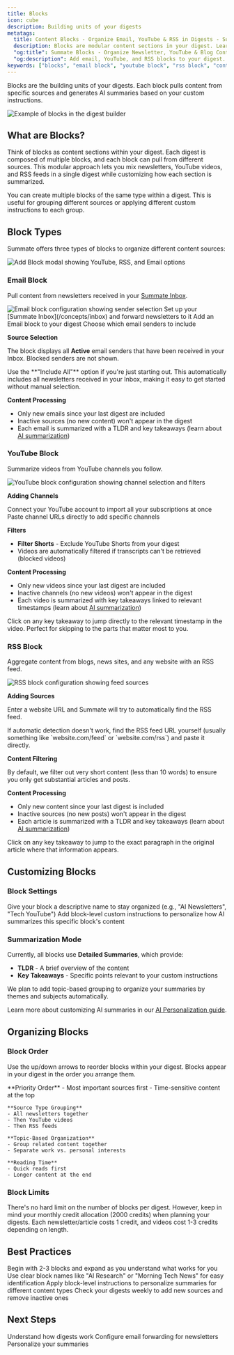```yaml
---
title: Blocks
icon: cube
description: Building units of your digests
metatags:
  title: Content Blocks - Organize Email, YouTube & RSS in Digests - Summate
  description: Blocks are modular content sections in your digest. Learn how to add email newsletters, YouTube channels, and RSS feeds to create customized AI-powered summaries for each source type.
  "og:title": Summate Blocks - Organize Newsletter, YouTube & Blog Content
  "og:description": Add email, YouTube, and RSS blocks to your digest. Customize AI summaries for each content type with custom instructions.
keywords: ["blocks", "email block", "youtube block", "rss block", "content organization", "modular"]
---
```


Blocks are the building units of your digests. Each block pulls content from specific sources and generates AI summaries based on your custom instructions.

<Frame caption="Blocks are organized sequentially in your digest builder">
  <img src="/images/blocks-builder.png" alt="Example of blocks in the digest builder" />
</Frame>

## What are Blocks?

Think of blocks as content sections within your digest. Each digest is composed of multiple blocks, and each block can pull from different sources. This modular approach lets you mix newsletters, YouTube videos, and RSS feeds in a single digest while customizing how each section is summarized.

<Info>
You can create multiple blocks of the same type within a digest. This is useful for grouping different sources or applying different custom instructions to each group.
</Info>

## Block Types

Summate offers three types of blocks to organize different content sources:

<Frame caption="Choose which type of block to add to your digest">
  <img src="/images/blocks/block-types.png" alt="Add Block modal showing YouTube, RSS, and Email options" />
</Frame>

### Email Block

Pull content from newsletters received in your [Summate Inbox](/concepts/inbox).

<Frame caption="Select which newsletter senders to include in this block">
  <img src="/images/blocks/email-block.png" alt="Email block configuration showing sender selection" />
</Frame>

<Steps>
  <Step title="Set Up Your Inbox">
    Set up your [Summate Inbox](/concepts/inbox) and forward newsletters to it
  </Step>
  <Step title="Create Email Block">
    Add an Email block to your digest
  </Step>
  <Step title="Select Senders">
    Choose which email senders to include
  </Step>
</Steps>

**Source Selection**

The block displays all **Active** email senders that have been received in your Inbox. Blocked senders are not shown.

<Tip>
Use the **"Include All"** option if you're just starting out. This automatically includes all newsletters received in your Inbox, making it easy to get started without manual selection.
</Tip>

**Content Processing**
- Only new emails since your last digest are included
- Inactive sources (no new content) won't appear in the digest
- Each email is summarized with a TLDR and key takeaways (learn about [AI summarization](/concepts/ai))

### YouTube Block

Summarize videos from YouTube channels you follow.

<Frame caption="Add YouTube channels by importing subscriptions or pasting URLs">
  <img src="/images/blocks/youtube-block.png" alt="YouTube block configuration showing channel selection and filters" />
</Frame>

**Adding Channels**

<CardGroup cols={2}>
  <Card title="One-Click Import" icon="download">
    Connect your YouTube account to import all your subscriptions at once
  </Card>
  <Card title="Manual Entry" icon="link">
    Paste channel URLs directly to add specific channels
  </Card>
</CardGroup>

**Filters**
- **Filter Shorts** - Exclude YouTube Shorts from your digest
- Videos are automatically filtered if transcripts can't be retrieved (blocked videos)

**Content Processing**
- Only new videos since your last digest are included
- Inactive channels (no new videos) won't appear in the digest
- Each video is summarized with key takeaways linked to relevant timestamps (learn about [AI summarization](/concepts/ai))

<Note>
Click on any key takeaway to jump directly to the relevant timestamp in the video. Perfect for skipping to the parts that matter most to you.
</Note>

### RSS Block

Aggregate content from blogs, news sites, and any website with an RSS feed.

<Frame caption="Enter website or RSS feed URLs to add blog sources">
  <img src="/images/blocks/rss-block.png" alt="RSS block configuration showing feed sources" />
</Frame>

**Adding Sources**

Enter a website URL and Summate will try to automatically find the RSS feed.

<Tip>
If automatic detection doesn't work, find the RSS feed URL yourself (usually something like `website.com/feed` or `website.com/rss`) and paste it directly.
</Tip>

**Content Filtering**

By default, we filter out very short content (less than 10 words) to ensure you only get substantial articles and posts.

**Content Processing**
- Only new content since your last digest is included
- Inactive sources (no new posts) won't appear in the digest
- Each article is summarized with a TLDR and key takeaways (learn about [AI summarization](/concepts/ai))

<Note>
Click on any key takeaway to jump to the exact paragraph in the original article where that information appears.
</Note>

## Customizing Blocks

### Block Settings

<CardGroup cols={2}>
  <Card title="Block Name" icon="tag">
    Give your block a descriptive name to stay organized (e.g., "AI Newsletters", "Tech YouTube")
  </Card>
  <Card title="Custom Instructions" icon="wand-magic-sparkles" href="/concepts/ai#customization-levels">
    Add block-level custom instructions to personalize how AI summarizes this specific block's content
  </Card>
</CardGroup>

### Summarization Mode

Currently, all blocks use **Detailed Summaries**, which provide:
- **TLDR** - A brief overview of the content
- **Key Takeaways** - Specific points relevant to your custom instructions

<Note>
We plan to add topic-based grouping to organize your summaries by themes and subjects automatically.
</Note>

Learn more about customizing AI summaries in our [AI Personalization guide](/concepts/ai).

## Organizing Blocks

### Block Order

Use the up/down arrows to reorder blocks within your digest. Blocks appear in your digest in the order you arrange them.

<AccordionGroup>
  <Accordion title="Common Organization Patterns" icon="list">
    **Priority Order**
    - Most important sources first
    - Time-sensitive content at the top

    **Source Type Grouping**
    - All newsletters together
    - Then YouTube videos
    - Then RSS feeds

    **Topic-Based Organization**
    - Group related content together
    - Separate work vs. personal interests

    **Reading Time**
    - Quick reads first
    - Longer content at the end
  </Accordion>
</AccordionGroup>

### Block Limits

<Info>
There's no hard limit on the number of blocks per digest. However, keep in mind your monthly credit allocation (2000 credits) when planning your digests. Each newsletter/article costs 1 credit, and videos cost 1-3 credits depending on length.
</Info>

## Best Practices

<CardGroup cols={2}>
  <Card title="Start Small" icon="seedling">
    Begin with 2-3 blocks and expand as you understand what works for you
  </Card>
  <Card title="Name Descriptively" icon="tag">
    Use clear block names like "AI Research" or "Morning Tech News" for easy identification
  </Card>
  <Card title="Use Custom Instructions" icon="wand-magic-sparkles" href="/concepts/ai#customization-levels">
    Apply block-level instructions to personalize summaries for different content types
  </Card>
  <Card title="Review Regularly" icon="calendar">
    Check your digests weekly to add new sources and remove inactive ones
  </Card>
</CardGroup>

## Next Steps

<CardGroup cols={3}>
  <Card title="Learn About Digests" icon="newspaper" href="/concepts/digests">
    Understand how digests work
  </Card>
  <Card title="Set Up Your Inbox" icon="inbox" href="/concepts/inbox">
    Configure email forwarding for newsletters
  </Card>
  <Card title="AI Customization" icon="sparkles" href="/concepts/ai">
    Personalize your summaries
  </Card>
</CardGroup>